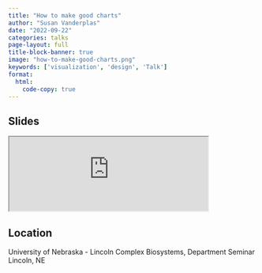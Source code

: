 ```yaml
---
title: "How to make good charts"
author: "Susan Vanderplas"
date: "2022-09-22"
categories: talks
page-layout: full
title-block-banner: true
image: "how-to-make-good-charts.png"
keywords: ['visualization', 'design', 'Talk']
format:
  html:
    code-copy: true
---
```

 
## Slides

<iframe src='https://srvanderplas.github.io/2022-Presentations/09-CBIO/' height='auto' width='80%'>
                        </iframe>
## Location
University of Nebraska - Lincoln
Complex Biosystems, Department Seminar
Lincoln, NE
